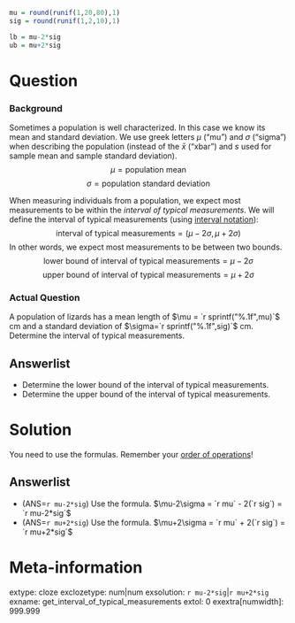 ```r
mu = round(runif(1,20,80),1)
sig = round(runif(1,2,10),1)

lb = mu-2*sig
ub = mu+2*sig
```


Question
========

### Background

Sometimes a population is well characterized. In this case we know its mean and standard deviation. We use greek letters $\mu$ ("mu") and $\sigma$ ("sigma") when describing the population (instead of the $\bar{x}$ ("xbar") and $s$ used for sample mean and sample standard deviation).
$$\mu = \text{population mean} $$
$$\sigma = \text{population standard deviation} $$

When measuring individuals from a population, we expect most measurements to be within the *interval of typical measurements*. We will define the interval of typical measurements (using [interval notation](https://en.wikipedia.org/wiki/Interval_(mathematics)#Notations_for_intervals){target="blank"}):
$$\text{interval of typical measurements} = (\mu-2\sigma,\,\mu+2\sigma) $$
In other words, we expect most measurements to be between two bounds.
$$\text{lower bound of interval of typical measurements} = \mu-2\sigma $$
$$\text{upper bound of interval of typical measurements} = \mu+2\sigma $$

### Actual Question

A population of lizards has a mean length of $\mu = `r sprintf("%.1f",mu)`$ cm and a standard deviation of $\sigma=`r sprintf("%.1f",sig)`$ cm. Determine the interval of typical measurements.

Answerlist
--------
* Determine the lower bound of the interval of typical measurements.
* Determine the upper bound of the interval of typical measurements.


Solution
========

You need to use the formulas. Remember your [order of operations](https://en.wikipedia.org/wiki/Order_of_operations){target="blank"}!

Answerlist
--------
* (ANS=`r mu-2*sig`) Use the formula. $\mu-2\sigma = `r mu` - 2(`r sig`) = `r mu-2*sig`$
* (ANS=`r mu+2*sig`) Use the formula. $\mu+2\sigma = `r mu` + 2(`r sig`) = `r mu+2*sig`$


Meta-information
================
extype: cloze
exclozetype: num|num
exsolution: `r mu-2*sig`|`r mu+2*sig`
exname: get_interval_of_typical_measurements
extol: 0
exextra[numwidth]: 999.999
